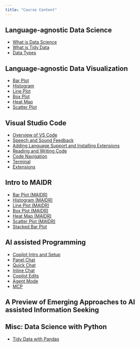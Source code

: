 ```yaml
---
title: "Course Content"
---
```



## Language-agnostic Data Science 
* [What is Data Science](modules/1_language-agnostic-ds/01-what-is-data-science.qmd)
* [What is Tidy Data](modules/1_language-agnostic-ds/02-what-is-tidy-data.qmd)
* [Data Types](modules/1_language-agnostic-ds/03-data-types.qmd)

## Language-agnostic Data Visualization 
* [Bar Plot](modules/2_language-agnostic-vis/01-bar-plot.qmd)
* [Histogram](modules/2_language-agnostic-vis/02-histogram.qmd)
* [Line Plot](modules/2_language-agnostic-vis/03-line-plot.qmd)
* [Box Plot](modules/2_language-agnostic-vis/04-box-plot.qmd)
* [Heat Map](modules/2_language-agnostic-vis/05-heat-map.qmd)
* [Scatter Plot](modules/2_language-agnostic-vis/06-scatter-plot.qmd)

## Visual Studio Code
* [Overview of VS Code](modules/3_vscode-101/01.introToVSCode.qmd)
* [Speech and Sound Feedback](modules/3_vscode-101/02-audioFeedback.qmd)
* [Adding Language Support and Installing Extensions](modules/3_vscode-101/03-extensions.qmd)
* [Reading and Writing Code](modules/3_vscode-101/04-readingWritingCode.qmd)
* [Code Navigation](modules/3_vscode-101/05-code-navigation.qmd)
* [Terminal](modules/3_vscode-101/06-terminal.qmd)
* [Extensions](modules/3_vscode-101/07-extensions.qmd)

## Intro to MAIDR
* [Bar Plot (MAIDR)](modules/4_vis-with-maidr/01-bar-plot.qmd)
* [Histogram (MAIDR)](modules/4_vis-with-maidr/02-histogram.qmd)
* [Line Plot (MAIDR)](modules/4_vis-with-maidr/03-line-plot.qmd)
* [Box Plot (MAIDR)](modules/4_vis-with-maidr/04-box-plot.qmd)
* [Heat Map (MAIDR)](modules/4_vis-with-maidr/05-heat-map.qmd)
* [Scatter Plot (MAIDR)](modules/4_vis-with-maidr/06-scatter-plot.qmd)
* [Stacked Bar Plot](modules/4_vis-with-maidr/07-stacked-bar-plot.qmd)

## AI assisted Programming
* [Copilot Intro and Setup](modules/5_github-copilot/01-copilot-intro-and-setup.qmd)
* [Panel Chat](modules/5_github-copilot/02-panel-chat.qmd)
* [Quick Chat](modules/5_github-copilot/03-quick-chat.qmd)
* [Inline Chat](modules/5_github-copilot/04-inline-chat.qmd)
* [Copilot Edits](modules/5_github-copilot/05-copilot-edits.qmd)
* [Agent Mode](modules/5_github-copilot/06-agent-mode.qmd)
* [MCP](modules/5_github-copilot/07-mcp.qmd)

## A Preview of Emerging Approaches to AI assisted Information Seeking


## Misc: Data Science with Python
* [Tidy Data with Pandas](modules/advanced_ds-with-py/01-tidy-data-with-pandas.qmd)